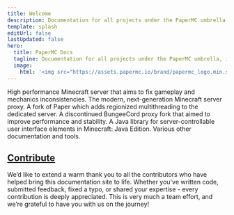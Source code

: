 ```yaml
---
title: Welcome
description: Documentation for all projects under the PaperMC umbrella, including Paper, Velocity and Folia.
template: splash
editUrl: false
lastUpdated: false
hero:
  title: PaperMC Docs
  tagline: Documentation for all projects under the PaperMC umbrella, including Paper, Velocity and Folia.
  image:
    html: '<img src="https://assets.papermc.io/brand/papermc_logo.min.svg" alt="PaperMC Logo">'
---
```



<CardGrid>
  <LinkCard title="Paper" href="/paper" icon="paper">
    High performance Minecraft server that aims to fix gameplay and mechanics inconsistencies.
  </LinkCard>
  <LinkCard title="Velocity" href="/velocity" icon="velocity">
    The modern, next-generation Minecraft server proxy.
  </LinkCard>
  <LinkCard title="Folia" href="/folia" icon="folia">
    A fork of Paper which adds regionized multithreading to the dedicated server.
  </LinkCard>
  <LinkCard title="Waterfall" href="/waterfall" destructive icon="waterfall">
    A discontinued BungeeCord proxy fork that aimed to improve performance and stability.
  </LinkCard>
  <LinkCard title="Adventure" href="https://docs.advntr.dev/" icon="adventure">
    A Java library for server-controllable user interface elements in Minecraft: Java Edition.
  </LinkCard>
  <LinkCard title="Miscellaneous" href="/misc" icon="random">
    Various other documentation and tools.
  </LinkCard>
</CardGrid>

<br />

## [Contribute](https://github.com/PaperMC/docs)

We’d like to extend a warm thank you to all the contributors who have helped bring this documentation site to life.
Whether you've written code, submitted feedback, fixed a typo, or shared your expertise - every contribution is deeply appreciated.
This is very much a team effort, and we’re grateful to have you with us on the journey!

<ContributorList githubRepo="PaperMC/docs" />
